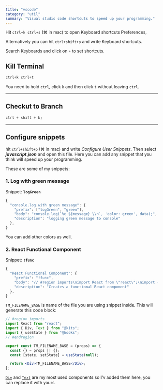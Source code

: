 ```yaml
---
title: "vscode"
category: "util"
summary: "Visual studio code shortcuts to speed up your programming."
---
```


Hit `ctrl+k ctrl+s` (⌘ in mac) to open Keyboard shortcuts Preferences,

Alternatively you can hit `ctrl+shift+p` and write Keyboard shortcuts.

Search Keyboards and click on `+` to set shortcuts.

## Kill Terminal

```javascript
ctrl+k ctrl+t
```

You need to hold `ctrl`, click `k` and then click `t` without leaving `ctrl`.

---

## Checkut to Branch

```javascript
ctrl + shift + b;
```

---

## Configure snippets

hit `ctrl+shift+p` (⌘ in mac) and write _Configure User Snippets_. Then select **_javascript.json_** and open this file.
Here you can add any snippet that you think will speed up your programming.

These are some of my snippets:

### 1. Log with green message

Snippet: **`logGreen`**

```javascript
{
  "console.log with green message": {
    "prefix": ["logGreen", "green"],
    "body": "console.log(`%c ${message} \\n`, 'color: green', data);",
    "description": "logging green message to console"
  },
}
```

You can add other colors as well.

### 2. React Functional Component

Snippet: **`!func`**

```javascript
{
  "React Functional Component": {
    "prefix": "!func",
    "body": "// #region imports\nimport React from \"react\";\nimport { Div, Text } from \"@kits\";\nimport { useState } from \"@hooks\";\n// #endregion\n\nexport const ${1:${TM_FILENAME_BASE}} = (props) => {\n  const {} = props || {};\n  const [state, setState] = useState(null)\n\n  return (\n    <Div>\n      ${1:${TM_FILENAME_BASE}}\n    </Div>\n  );\n}\n\n",
    "description": "Creates a functional React component"
  },
}
```

`TM_FILENAME_BASE` is name of the file you are using snippet inside.
This will generate this code block:

```jsx
// #region imports
import React from "react";
import { Div, Text } from "@kits";
import { useState } from "@hooks";
// #endregion

export const TM_FILENAME_BASE = (props) => {
  const {} = props || {};
  const [state, setState] = useState(null);

  return <Div>TM_FILENAME_BASE</Div>;
};
```

[`Div`](/gists/div) and [`Text`](/gists/text) are my most used components so I'v added them here, you can replace it with yours
